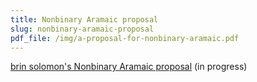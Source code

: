 ```yaml
---
title: Nonbinary Aramaic proposal
slug: nonbinary-aramaic-proposal
pdf_file: /img/a-proposal-for-nonbinary-aramaic.pdf
---
```

[brin solomon's Nonbinary Aramaic proposal](https://docs.google.com/document/d/1UB2Y9BPW7z6GW54fpuKsLkA-JZQOYhfviU7ptTkK8Zc/edit?tab=t.0)
(in progress)

<PdfViewer frontMatter={frontMatter} />
